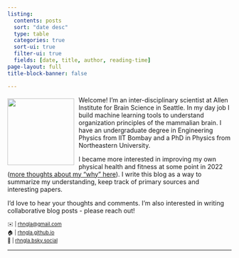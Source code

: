 ```yaml
---
listing:
  contents: posts
  sort: "date desc"
  type: table
  categories: true
  sort-ui: true
  filter-ui: true
  fields: [date, title, author, reading-time]
page-layout: full
title-block-banner: false

---
```


:::{}
![](assets/blog abstract.png){width=150 style="float: left; margin: 5px 10px 0px 0px;"}

Welcome! I'm an inter-disciplinary scientist at Allen Institute for Brain Science in Seattle. In my day job I build machine learning tools to understand organization principles of the mammalian brain. I have an undergraduate degree in Engineering Physics from IIT Bombay and a PhD in Physics from Northeastern University.
:::

I became more interested in improving my own physical health and fitness at some point in 2022 ([more thoughts about my "why" here](https://substack.com/home/post/p-46208024)). I write this blog as a way to summarize my understanding, keep track of primary sources and interesting papers.

I'd love to hear your thoughts and comments. I'm also interested in writing collaborative blog posts - please reach out! 

:::{style="font-size: 80%;"}
✉️ | [rhngla@gmail.com](mailto:rhngla@gmail.com) <br>
🏠 | [rhngla.github.io](https://rhngla.github.io) <br>
🦋 | [rhngla.bsky.social](https://bsky.app/profile/rhngla.bsky.social) <br>
:::

---